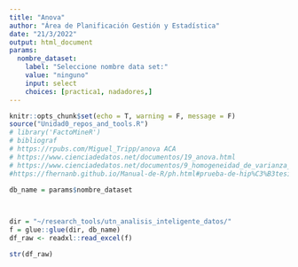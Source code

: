 ```yaml
---
title: "Anova"
author: "Área de Planificación Gestión y Estadística"
date: "21/3/2022"
output: html_document
params:
  nombre_dataset:
    label: "Seleccione nombre data set:"
    value: "ninguno"
    input: select
    choices: [practica1, nadadores,]
---
```

```r
knitr::opts_chunk$set(echo = T, warning = F, message = F)
source("Unidad0_repos_and_tools.R")
# library('FactoMineR')
# bibliograf
# https://rpubs.com/Miguel_Tripp/anova ACA
# https://www.cienciadedatos.net/documentos/19_anova.html
# https://www.cienciadedatos.net/documentos/9_homogeneidad_de_varianza_homocedasticidad.html
#https://fhernanb.github.io/Manual-de-R/ph.html#prueba-de-hip%C3%B3tesis-para-la-varianza-sigma2-de-una-poblaci%C3%B3n-normal
```

```r

db_name = params$nombre_dataset

  
```

```r
dir = "~/research_tools/utn_analisis_inteligente_datos/"
f = glue::glue(dir, db_name)
df_raw <- readxl::read_excel(f)


```

```r
str(df_raw)
```


<!-- # ANOVA -->

<!-- Análisis de las medias de dos o más grupos. -->

<!-- **H0:** las medias son iguales entre los grupos . Bajo la hipótesis nula de que las observaciones de los distintos grupos proceden todas de la misma población (tienen la misma media y varianza), la varianza ponderada entre grupos será la misma que la varianza promedio dentro de los grupos. -->
<!-- **H1:** al menos dos medias son distintas del resto -->

<!-- Requisitos:    -->

<!-- - distribuciones normales -->
<!-- - independientes entre si, y  -->
<!-- - igual varianza (homosedásticas) -->

<!-- Si los supuestos no se satisface se pueden aplicar trasnformaciones para intentar aproximarnos a la normalidad en la distribución de los datos o bien aplicar técnicas no paramétricas que no tengan aquellos supuestos.   -->

<!-- ```{r} -->

<!-- ``` -->

<!-- ```{r} -->
<!-- str(df) -->
<!-- ``` -->


<!-- ## Anova -->

<!-- ```{r} -->
<!-- df_anova = aov(data = df, causas_iniciadas ~ organo ) -->
<!-- ``` -->

<!-- ```{r} -->
<!-- summary(df_anova) -->
<!-- ``` -->

<!-- Considerando los resultados debemos rechazar la igualdad de las medias. Pero es necesario antes de sacar conclusiones precipitadas evaluar los supuestos del modelo para ver si la conclusión es válida.  -->

<!-- ## Es adecuado el modelos para los datos analizados? se cumplen los supuestos para su implementación? -->

<!-- ## Boxplot para ver distribución de datos -->

<!-- - Identificar asimetrías(sesgo a uno de los lados)      -->
<!-- - Datos atipicos        -->
<!-- - Diferencia de varianzas    -->
<!-- - Homocedasticidad    -->

<!-- ```{r} -->
<!-- df %>%  -->
<!--   ggplot(aes(x = organo, y = causas_iniciadas, color = circunscripcion)) + -->
<!--   geom_boxplot() + -->
<!--   theme_bw() + -->
<!--   coord_flip() -->
<!-- ``` -->

<!-- Existen importantes diferencias entre las distribuciones de datos de cada organismo. Las cajas no solo se ubican en rangos distintos sino que también abarcan distintos valores según el órgano. Se detectan presencia de outliers.  -->

<!-- Bajo estas condiciones deberíamos sospechar que **no hay homosedasticidad**. Para cuantificar esto existen los siguientes test: -->

<!-- ## Test para contrastar homosedasticidad -->

<!-- ### Test de Bartlett -->

<!-- ```{r} -->
<!-- bartlett.test(df$causas_iniciadas ~ df$organo) -->
<!-- ``` -->

<!-- El test aporta evidencia para rechazar la hipótesis de nulidad: hay evidencia estadística significativa de que la varianza de alguno de los órganos difiere de la de otros. Pero el problema de este test es su sensibilidad al supuesto de normalidad. Una alternativa más robusta es el test de Levene, que no es sensible a la falta de normalidad o a la presencia de valores atípicos. -->

<!-- ### Test de Levene -->

<!-- ```{r} -->
<!-- leveneTest(y = df$causas_iniciadas, group = df$organo, center = 'median') -->
<!-- ``` -->

<!-- Como el p-valor es tan pequeño se rechaza el supuesto de homosedasticidad. -->

<!-- ## Test para contrastar normalidad -->

<!-- ```{r} -->
<!-- #Opcion 1 (Muestras n>=50) Lilliefors - Kolmogorov -->
<!-- lillie.test(df_anova$residuals) -->
<!-- ``` -->

<!-- ```{r} -->
<!-- # Opcion 2 (Muestras n<=50) Shapirol - Wilks -->
<!-- shapiro.test(residuals(df_anova)) -->
<!-- ``` -->

<!-- ```{r} -->
<!-- ad.test(residuals(df_anova)) -->
<!-- ``` -->

<!--   ```{r} -->
<!-- agostino.test(residuals(df_anova)) -->
<!-- ``` -->

<!-- En base a los tres test existe evidencia de falta de normalidad en los datos. Por eso se sostiene que la conclusión es inválida. -->

<!-- ## Curva de densidad para ver distribución de datos -->

<!-- ```{r} -->
<!-- df %>%  -->
<!--   ggplot(aes(x=causas_iniciadas, color=circunscripcion)) + -->
<!--   geom_density() + -->
<!--   facet_wrap(organo ~ .) # + -->
<!--   #theme(legend.position = 'none') -->
<!-- ``` -->

<!-- ## Probar si los datos siguen una distribución normal utilizando qqplots -->

<!-- Si se tuviese una muestra distribuída perfectamente normal, se esperaría que los puntos estuviesen perfectamente alineados con la línea de referencia, sin embargo, las muestran con las que se trabajan en la práctica casi nunca presentan este comportamiento aún si fueron obtenidas de una población normal. En la práctica se aceptan alejamientos del patrón lineal para aceptar que los datos si provienen de una población normal. -->


<!-- ```{r} -->
<!-- df %>%  -->
<!--   ggplot(aes(sample = causas_iniciadas, colour = circunscripcion))+ -->
<!--   stat_qq(show.legend = F)+ -->
<!--   stat_qq_line()+ -->
<!--   facet_wrap(.~ organo) -->
<!-- ``` -->


<!-- # ¿Qué debe hacerse si los residuos no son normales o resultan heterocedásticos? -->

<!-- Realizar transfomraciones para que se cumplan los supuesto. -->

<!-- Transformaciones Box-Cox -->

<!-- ```{r} -->
<!-- df <- df %>% filter(causas_iniciadas > 0) -->
<!-- b = boxcox(df$causas_iniciadas~df$organo) -->
<!-- b -->
<!-- ``` -->

<!-- ```{r} -->
<!-- # Lambda exacto -->
<!-- lambda <- b$x[which.max(b$y)]  -->
<!-- df$causas_iniciadas <- (df$causas_iniciadas ^ lambda - 1) / lambda -->

<!-- ``` -->

<!-- ```{r} -->
<!-- fit2=lm(df$causas_iniciadas^lambda~df$organo)  -->
<!-- summary(fit2)   -->
<!-- ``` -->

<!-- ```{r} -->
<!-- qqPlot(fit2$residuals, col.lines = "green") -->
<!-- ``` -->
<!-- # Anova y después -->

<!-- Cuando se rechaza la hipótesis nula es natural seguir la exploración para determinar cuáles medias son diferentes. Esta exploración se denominan *comparaciones a posteriori o post-hoc*. -->

<!-- ```{r} -->
<!-- #completar -->
<!-- ``` -->




